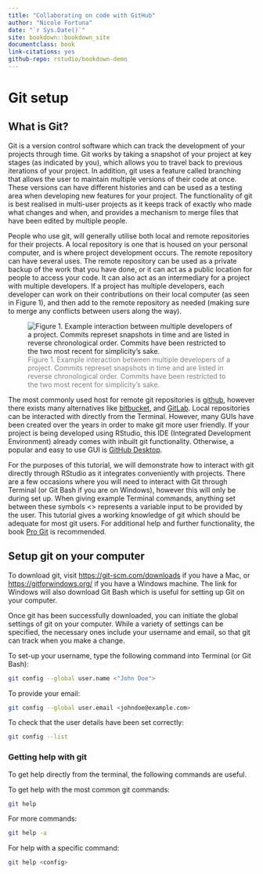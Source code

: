 ```yaml
--- 
title: "Collaborating on code with GitHub"
author: "Nicole Fortuna"
date: "`r Sys.Date()`"
site: bookdown::bookdown_site
documentclass: book
link-citations: yes
github-repo: rstudio/bookdown-demo
---
```


# Git setup


## What is Git?
Git is a version control software which can track the development of your projects through time. Git works by taking a snapshot of your project at key stages (as indicated by you), which allows you to travel back to previous iterations of your project. In addition, git uses a feature called branching that allows the user to maintain multiple versions of their code at once. These versions can have different histories and can be used as a testing area when developing new features for your project. The functionality of git is best realised in multi-user projects as it keeps track of exactly who made what changes and when, and provides a mechanism to merge files that have been edited by multiple people. 

People who use git, will generally utilise both local and remote repositories for their projects. A local repository is one that is housed on your personal computer, and is where project development occurs. The remote repository can have several uses. The remote repository can be used as a private backup of the work that you have done, or it can act as a public location for people to access your code. It can also act as an intermediary for a project with multiple developers. If a project has multiple developers, each developer can work on their contributions on their local computer (as seen in Figure 1), and then add to the remote repository as needed (making sure to merge any conflicts between users along the way).

![<font color = "grey">Figure 1. Example interaction between multiple developers of a project. Commits represet snapshots in time and are listed in reverse chronological order. Commits have been restricted to the two most recent for simplicity's sake. </font>](pics/gitFigures2.jpg)


The most commonly used host for remote git repositories is [github](http://www.github.com), however there exists many alternatives like [bitbucket](htt://https://bitbucket.org/), and [GitLab](https://about.gitlab.com/). Local repositories can be interacted with directly from the Terminal. However, many GUIs have been created over the years in order to make git more user friendly. If your project is being developed using RStudio, this IDE (Integrated Development Environment) already comes with inbuilt git functionality. Otherwise, a popular and easy to use GUI is [GitHub Desktop](http://https://desktop.github.com/).  

For the purposes of this tutorial, we will demonstrate how to interact with git directly through RStudio as it integrates conveniently with projects. There are a few occasions where you will need to interact with Git through Terminal (or Git Bash if you are on Windows), however this will only be during set up. When giving example Terminal commands, anything set between these symbols <> represents a variable input to be provided by the user. This tutorial gives a working knowledge of git which should be adequate for most git users. For additional help and further functionality, the book [Pro Git](https://git-scm.com/book/en/v2) is recommended.

## Setup git on your computer
To download git, visit [https://git-scm.com/downloads](https://git-scm.com/downloads) if you have a Mac, or [https://gitforwindows.org/](https://gitforwindows.org/) if you have a Windows machine. The link for Windows will also download Git Bash which is useful for setting up Git on your computer.

Once git has been successfully downloaded, you can initiate the global settings of git on your computer. While a variety of settings can be specified, the necessary ones include your username and email, so that git can track when you make a change.

To set-up your username, type the following command into Terminal (or Git Bash):
```bash
git config --global user.name <"John Doe">
```

To provide your email:
```bash
git config --global user.email <johndoe@example.com>
```

To check that the user details have been set correctly:
```bash
git config --list
```


### Getting help with git
To get help directly from the terminal, the following commands are useful.

To get help with the most common git commands:
```bash
git help
```

For more commands:
```bash
git help -a
```

For help with a specific command:
```bash
git help <config>
```